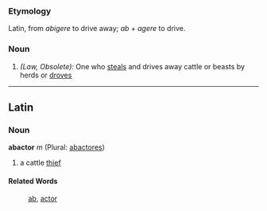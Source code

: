 ===Etymology===
Latin, from ''abigere'' to drive away; ''ab'' + ''agere'' to drive.
===Noun===
#''(Law, Obsolete):'' One who [[steals]] and drives away cattle or beasts by herds or [[droves]]
----
==Latin==
===Noun===
'''abactor''' ''m'' (Plural: [[abactores]])

#a cattle [[thief]]
====Related Words====
:[[ab]], [[actor]]